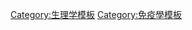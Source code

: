 {{Navbox
 | name = Granule contents
 | title =[[抗微生物肽]]：[[粒细胞]]{{tsl|en|Granule (cell biology)|細胞顆粒|顆粒}}及其內容物
 | state = {{{state<includeonly>|autocollapse</includeonly>}}}
 | listclass = hlist

 | group1 = [[嗜天青顆粒]](1°)
 | list1 =
* [[髓过氧化物酶]]
* [[防御素]]
* 中性[[丝氨酸蛋白酶]]（{{tsl|en|Proteinase 3|Proteinase 3}}）
* [[溶菌酶]]
* {{tsl|en|Bactericidal/permeability-increasing protein|Bactericidal/permeability-increasing protein}}
* {{tsl|en|Collagenase|Collagenase}}

 | group2 = {{tsl|en|Specific granule|特殊颗粒}}(2°)
 | list2 = {{Navbox|child
   | evenodd = swap

   | group1 = [[嗜中性球]]
   | list1 =
* [[碱性磷酸酶]]
* [[乳铁蛋白]]
* [[溶菌酶]]
* {{tsl|en|NADPH oxidase|NADPH oxidase}}
* {{tsl|en|Collagenase|膠原蛋白酶}}
* [[抗菌肽]]

   | group2 = [[嗜酸性球]]
   | list2 =
* {{tsl|en|Cathepsin|组织蛋白酶}}
* [[主要碱性蛋白]]
* {{tsl|en|Eosinophil cationic protein|Eosinophil cationic protein}}
* {{tsl|en|Eosinophil peroxidase|Eosinophil peroxidase}}
* {{tsl|en|Eosinophil-derived neurotoxin|Eosinophil-derived neurotoxin}}

   | group3 = [[嗜鹼性球]]
   | list3 =
* [[肝素]]
* [[組織胺]]

 }}

 | group3 =
 | list3 =
* 參見：{{tsl|en|platelet alpha-granule|platelet alpha-granule}}、{{tsl|en|dense granule|dense granule}}

}}<noinclude>
{{collapsible option}}
[[Category:生理学模板]]
[[Category:免疫學模板]]
</noinclude>